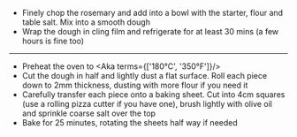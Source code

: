
- Finely chop the rosemary and add into a bowl with the starter, flour and table salt.  Mix into a smooth dough
- Wrap the dough in cling film and refrigerate for at least 30 mins (a few hours is fine too)

--- 

- Preheat the oven to <Aka terms={['180°C', '350°F']}/>
- Cut the dough in half and lightly dust a flat surface. Roll each piece down to 2mm thickness, dusting with more flour if you need it
- Carefully transfer each piece onto a baking sheet.  Cut into 4cm squares (use a rolling pizza cutter if you have one), brush lightly with olive oil and sprinkle coarse salt over the top
- Bake for 25 minutes, rotating the sheets half way if needed
